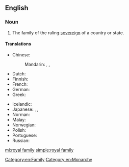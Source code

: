 ==English==

===Noun===
{{en-noun|head=[[royal]] [[family]]|royal families}}

# The family of the ruling [[sovereign]] of a country or state.

====Translations====
{{trans-top|family of ruling sovereign}}
* Chinese:
*: Mandarin: {{t+|cmn|皇室|tr=huángshì|sc=Hani}}, {{t+|cmn|王室|tr=wángshì|sc=Hani}}, {{t+|cmn|皇家|tr=huángjiā|sc=Hani}}
* Dutch: {{t|nl|koninklijke familie|f}}
* Finnish: {{t+|fi|kuningasperhe}}
* French: {{t|fr|famille royale|f}}
* German: {{t|de|königliche Familie|f}}
* Greek: {{t|el|βασιλική οικογένεια|f|sc=Grek}}
{{trans-mid}}
* Icelandic: {{t|is|konungsfjölskylda|f}}
* Japanese: {{t+|ja|王室|tr=おうしつ, ōshitsu|sc=Jpan}}, {{t+|ja|王家|tr=おうけ, ōke|sc=Jpan}}, {{t+|ja|皇室|tr=こうしつ, kōshitsu|sc=Jpan}}
* Norman: {{t|nrf|fanmil'ye rouoyale|f}}
* Malay: {{t|ms|keluarga diraja}}
* Norwegian: {{t|no|kongefamilie|m}}
* Polish: {{t|pl|[[rodzina]] [[królewski|królewska]]|f}}
* Portuguese: {{t|pt|[[família]] [[real]]|f}}
* Russian: {{t|ru|короле́вская семья́|f}}
{{trans-bottom}}

[[Category:en:Family]]
[[Category:en:Monarchy]]

[[ml:royal family]]
[[simple:royal family]]